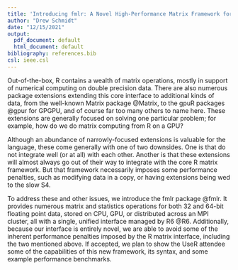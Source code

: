 ```yaml
---
title: 'Introducing fmlr: A Novel High-Performance Matrix Framework for R'
author: "Drew Schmidt"
date: "12/15/2021"
output:
  pdf_document: default
  html_document: default
bibliography: references.bib
csl: ieee.csl
---
```


Out-of-the-box, R contains a wealth of matrix operations, mostly in support of numerical computing on double precision data. There are also numerous package extensions extending this core interface to additional kinds of data, from the well-known Matrix package @Matrix, to the gpuR packages @gpur for GPGPU, and of course far too many others to name here. These extensions are generally focused on solving one particular problem; for example, how do we do matrix computing from R on a GPU?

Although an abundance of narrowly-focused extensions is valuable for the language, these come generally with one of two downsides. One is that do not integrate well (or at all) with each other. Another is that these extensions will almost always go out of their way to integrate with the core R matrix framework. But that framework necessarily imposes some performance penalties, such as modifying data in a copy, or having extensions being wed to the slow S4.

To address these and other issues, we introduce the fmlr package @fmlr. It provides numerous matrix and statistics operations for both 32 and 64-bit floating point data, stored on CPU, GPU, or distributed across an MPI cluster, all with a single, unified interface managed by R6 @R6. Additionally, because our interface is entirely novel, we are able to avoid some of the inherent performance penalties imposed by the R matrix interface, including the two mentioned above. If accepted, we plan to show the UseR attendee some of the capabilities of this new framework, its syntax, and some example performance benchmarks.


<div id="refs"></div>